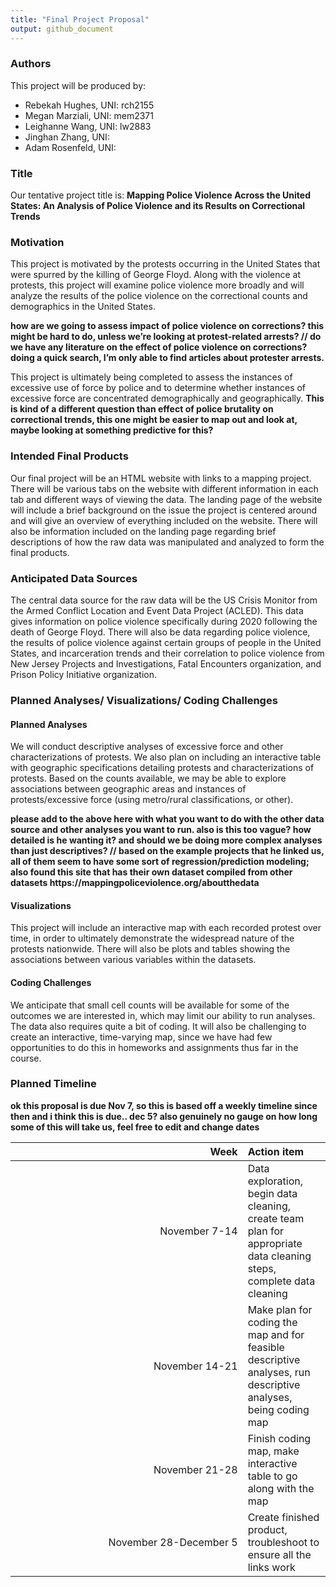 ```yaml
---
title: "Final Project Proposal"
output: github_document
---
```


### Authors

This project will be produced by:

* Rebekah Hughes, UNI: rch2155
* Megan Marziali, UNI: mem2371
* Leighanne Wang, UNI: lw2883
* Jinghan Zhang, UNI:
* Adam Rosenfeld, UNI: 

### Title

Our tentative project title is: **Mapping Police Violence Across the United States: An Analysis of Police Violence and its Results on Correctional Trends**

### Motivation

This project is motivated by the protests occurring in the United States that were spurred by the killing of George Floyd. Along with the violence at protests, this project will examine police violence more broadly and will analyze the results of the police violence on the correctional counts and demographics in the United States. 

**how are we going to assess impact of police violence on corrections? this might be hard to do, unless we're looking at protest-related arrests? // do we have any literature on the effect of police violence on corrections? doing a quick search, I'm only able to find articles about protester arrests.**

This project is ultimately being completed to assess the instances of excessive use of force by police and to determine whether instances of excessive force are concentrated demographically and geographically. 
**This is kind of a different question than effect of police brutality on correctional trends, this one might be easier to map out and look at, maybe looking at something predictive for this?**

### Intended Final Products

Our final project will be an HTML website with links to a mapping project. There will be various tabs on the website with different information in each tab and different ways of viewing the data. The landing page of the website will include a brief background on the issue the project is centered around and will give an overview of everything included on the website. There will also be information included on the landing page regarding brief descriptions of how the raw data was manipulated and analyzed to form the final products.

### Anticipated Data Sources

The central data source for the raw data will be the US Crisis Monitor from the Armed Conflict Location and Event Data Project (ACLED). This data gives information on police violence specifically during 2020 following the death of George Floyd. There will also be data regarding police violence, the results of police violence against certain groups of people in the United States, and incarceration trends and their correlation to police violence from New Jersey Projects and Investigations, Fatal Encounters organization, and Prison Policy Initiative organization.

### Planned Analyses/ Visualizations/ Coding Challenges

#### Planned Analyses

We will conduct descriptive analyses of excessive force and other characterizations of protests. We also plan on including an interactive table with geographic specifications detailing protests and characterizations of protests. Based on the counts available, we may be able to explore associations between geographic areas and instances of protests/excessive force (using metro/rural classifications, or other).

**please add to the above here with what you want to do with the other data source and other analyses you want to run. also is this too vague? how detailed is he wanting it? and should we be doing more complex analyses than just descriptives? // based on the example projects that he linked us, all of them seem to have some sort of regression/prediction modeling; also found this site that has their own dataset compiled from other datasets https://mappingpoliceviolence.org/aboutthedata**

#### Visualizations

This project will include an interactive map with each recorded protest over time, in order to ultimately demonstrate the widespread nature of the protests nationwide. There will also be plots and tables showing the associations between various variables within the datasets.

#### Coding Challenges

We anticipate that small cell counts will be available for some of the outcomes we are interested in, which may limit our ability to run analyses. The data also requires quite a bit of coding. It will also be challenging to create an interactive, time-varying map, since we have had few opportunities to do this in homeworks and assignments thus far in the course.

### Planned Timeline

**ok this proposal is due Nov 7, so this is based off a weekly timeline since then and i think this is due.. dec 5? also genuinely no gauge on how long some of this will take us, feel free to edit and change dates**

| Week | Action item |
|----------------:|:-----|
| November 7-14 | Data exploration, begin data cleaning, create team plan for appropriate data cleaning steps, complete data cleaning|
| November 14-21 | Make plan for coding the map and for feasible descriptive analyses, run descriptive analyses, being coding map| 
| November 21-28 | Finish coding map, make interactive table to go along with the map |
| November 28-December 5 | Create finished product, troubleshoot to ensure all the links work |



